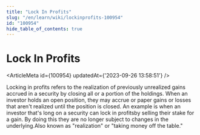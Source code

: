 ```yaml
---
title: "Lock In Profits"
slug: "/en/learn/wiki/lockinprofits-100954"
id: "100954"
hide_table_of_contents: true
---
```



# Lock In Profits

<ArticleMeta id={100954} updatedAt={'2023-09-26 13:58:51'} />
<div className='border-solid border-b border-t-0 my-4 border-[var(--ifm-color-gray-300)]' />

Locking in profits refers to the realization of previously unrealized gains accrued in a security by closing all or a portion of the holdings. When an investor holds an open position, they may accrue  or paper gains or losses that aren't realized until the position is closed. An example is when an investor that's long on a security can lock in profitsby selling their stake for a gain. By doing this they are no longer subject to changes in the underlying.Also known as "realization" or "taking money off the table."
